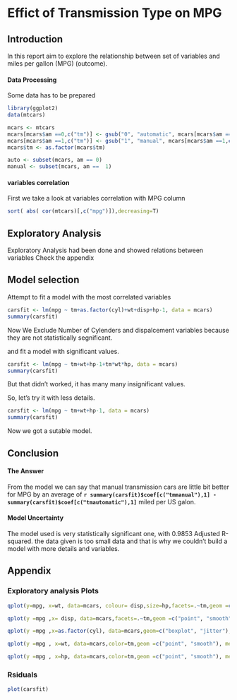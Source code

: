 Effict of Transmission Type on MPG
====

## Introduction

In this report aim to explore the relationship between set of variables and miles per gallon (MPG) (outcome).

#### Data Processing

Some data has to be prepared
```r
library(ggplot2)
data(mtcars)

mcars <- mtcars
mcars[mcars$am ==0,c("tm")] <- gsub("0", "automatic", mcars[mcars$am ==0,c("am")])
mcars[mcars$am ==1,c("tm")] <- gsub("1", "manual", mcars[mcars$am ==1,c("am")])
mcars$tm <- as.factor(mcars$tm)

auto <- subset(mcars, am == 0)
manual <- subset(mcars, am ==  1)
```


#### variables correlation 

First we take a look at variables correlation with MPG column

```r
sort( abs( cor(mtcars)[,c("mpg")]),decreasing=T)
```


## Exploratory Analysis

Exploratory Analysis had been done and showed relations between variables Check the appendix


## Model selection

Attempt to fit a model with the most correlated variables

```r
carsfit <- lm(mpg ~ tm+as.factor(cyl)+wt+disp+hp-1, data = mcars)
summary(carsfit)
```

Now We Exclude Number of Cylenders and dispalcement variables because they are not statistically segnificant.

and fit a model with significant values.


```r
carsfit <- lm(mpg ~ tm+wt+hp-1+tm*wt*hp, data = mcars)
summary(carsfit)
```

But that didn't worked, it has many many insignificant values.

So, let's try it with less details.

```r
carsfit <- lm(mpg ~ tm+wt+hp-1, data = mcars)
summary(carsfit)
```

Now we got a sutable model.


## Conclusion

#### The Answer

From the model we can say that manual transmission cars are little bit better for MPG by an average of  **`r summary(carsfit)$coef[c("tmmanual"),1] - summary(carsfit)$coef[c("tmautomatic"),1]`** miled per US galon.

#### Model Uncertainty

The model used is very statistically significant one, with 0.9853 Adjusted R-squared. the data given is too small data and that is why we couldn't build a model with more details and variables.


## Appendix

### Exploratory analysis Plots 

```r
qplot(y=mpg, x=wt, data=mcars, colour= disp,size=hp,facets=.~tm,geom =c("point"),ylab = "MPG",xlab="Weight (lb/1000)",main="MPG with displacement, wieght, and Gross horsepower")

qplot(y =mpg ,x= disp, data=mcars,facets=.~tm,geom =c("point", "smooth"), method = "lm",main="MPG with Displacement",ylab = "MPG",xlab="Displacement (cu.in.)")

qplot(y =mpg ,x=as.factor(cyl), data=mcars,geom=c("boxplot", "jitter"),facets=.~tm,main="MPG with Number of cylinders",ylab = "MPG",xlab="Number of cylinders")

qplot(y =mpg , x=wt, data=mcars,color=tm,geom =c("point", "smooth"), method = "lm",main="MPG with Weight",ylab = "MPG",xlab="Weight (lb/1000)")

qplot(y =mpg , x=hp, data=mcars,color=tm,geom =c("point", "smooth"), method = "lm",main="MPG with Gross horsepower",ylab = "MPG",xlab="Gross horsepower")
```

### Rsiduals

```r
plot(carsfit)
```